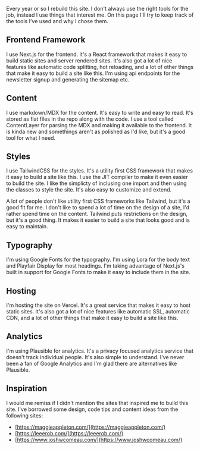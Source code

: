 Every year or so I rebuild this site. I don't always use the right tools for the job, instead I use things that interest me. On this page I'll try to keep track of the tools I've used and why I chose them.

## Frontend Framework

I use Next.js for the frontend. It's a React framework that makes it easy to build static sites and server rendered sites. It's also got a lot of nice features like automatic code splitting, hot reloading, and a lot of other things that make it easy to build a site like this. I'm using api endpoints for the newsletter signup and generating the sitemap etc.

## Content

I use markdown/MDX for the content. It's easy to write and easy to read. It's stored as flat files in the repo along with the code. I use a tool called ContentLayer for parsing the MDX and making it available to the frontend. It is kinda new and somethings aren't as polished as I'd like, but it's a good tool for what I need.

## Styles

I use TailwindCSS for the styles. It's a utility first CSS framework that makes it easy to build a site like this. I use the JIT compiler to make it even easier to build the site. I like the simplicty of inclusing one import and then using the classes to style the site. It's also easy to customize and extend.

A lot of people don't like utility first CSS frameworks like Tailwind, but it's a good fit for me. I don't like to spend a lot of time on the design of a site, I'd rather spend time on the content. Tailwind puts restrictions on the design, but it's a good thing. It makes it easier to build a site that looks good and is easy to maintain.

## Typography

I'm using Google Fonts for the typography. I'm using Lora for the body text and Playfair Display for most headings. I'm taking advantage of Next.js's built in support for Google Fonts to make it easy to include them in the site.

## Hosting

I'm hosting the site on Vercel. It's a great service that makes it easy to host static sites. It's also got a lot of nice features like automatic SSL, automatic CDN, and a lot of other things that make it easy to build a site like this.

## Analytics

I'm using Plausible for analytics. It's a privacy focused analytics service that doesn't track individual people. It's also simple to understand. I've never been a fan of Google Analytics and I'm glad there are alternatives like Plausible.

## Inspiration

I would me remiss if I didn't mention the sites that inspired me to build this site. I've borrowed some design, code tips and content ideas from the following sites:

- [https://maggieappleton.com/](https://maggieappleton.com/)
- [https://leeerob.com/](https://leeerob.com/)
- [https://www.joshwcomeau.com/](https://www.joshwcomeau.com/)
